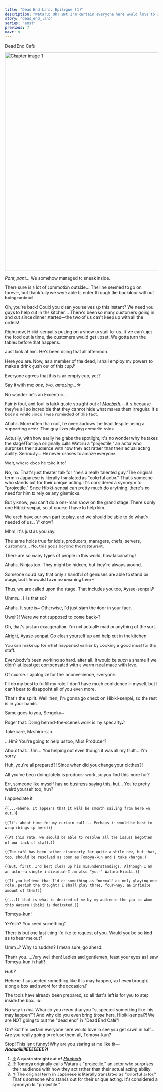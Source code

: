 ```yaml
---
title: "Dead End Land: Epilogue (1)"
description: "Wataru: Oh? But I'm certain everyone here would love to see you get sawn in half… Are you really going to refuse them all, Tomoya-kun?"
story: "dead_end_land"
series: "enst"
previous: 7
next: 9
---
```


<Season s="Summer"/>

<Location>Dead End Café</Location>

<Image src="/img/tl/dead_end_land/8/1.jpg" alt="Chapter image 1" layout="responsive" width="1560" height="720" quality="100" />

<Bubble character="Shinobu">

_Pant, pant..._ We somehow managed to sneak inside.

</Bubble>

<Bubble character="Mayoi">

There sure is a lot of commotion outside... The line seemed to go on forever, but thankfully we were able to enter through the backdoor without being noticed.

</Bubble>

<Bubble character="Tomoya">

Oh, you're back! Could you clean yourselves up this instant? We need you guys to help out in the kitchen... There's been so many customers going in and out since dinner started—the two of us can't keep up with all the orders!

Right now, Hibiki-senpai's putting on a show to stall for us. If we can't get the food out in time, the customers would get upset. We gotta turn the tables before that happens.

Just look at him. He's been doing that all afternoon.

</Bubble>

<Bubble character="Wataru">

Here you are. Now, as a member of the dead, I shall employ my powers to make a drink gush out of this cup&NoBreak;♪

Everyone agrees that this is an empty cup, yes?

Say it with me: *one, two, amazing...*☆

</Bubble>

<Bubble character="Mayoi">

No wonder he's an Eccentric...

Fair is foul, and foul is fair&NoBreak;<Fn num="1">A quote straight out of _[Macbeth](https://nosweatshakespeare.com/quotes/famous/fair-is-foul-and-foul-is-fair)._</Fn>—it is because they're all so incredible that they cannot hide what makes them irregular. It's been a while since I was reminded of this fact.

</Bubble>

<Bubble character="Tomoya">

Ahaha. More often than not, he overshadows the lead despite being a supporting actor. That guy likes playing comedic roles.

Actually, with how easily he grabs the spotlight, it's no wonder why he takes the stage!&NoBreak;<Fn num="2">Tomoya originally calls Wataru a "projectile," an actor who surprises their audience with how they act rather than their actual acting ability.</Fn> Seriously... He never ceases to amaze everyone.

</Bubble>

<Bubble character="Shinobu">

Wait, where does he take it to?

</Bubble>

<Bubble character="Tomoya">

No, no. That's just theater talk for "he's a really talented guy."&NoBreak;<Fn num="3">The original term in Japanese is literally translated as "colorful actor." That's someone who stands out for their unique acting. It's considered a synonym to "projectile."</Fn> Since Hibiki-senpai can pretty much do anything, there's no need for him to rely on any gimmicks.

But y'know, you can't do a one-man show on the grand stage. There's only one Hibiki-senpai, so of course I have to help him.

We each have our own part to play, and we should be able to do what's needed of us... Y'know?

</Bubble>

<Bubble character="Shinobu">

Mhm. It's just as you say.

The same holds true for idols, producers, managers, chefs, servers, customers... No, this goes beyond the restaurant.

There are so many types of people in this world, how fascinating!

</Bubble>

<Bubble character="Tomoya">

Ahaha. Ninjas too. They might be hidden, but they're always around.

Someone could say that only a handful of geniuses are able to stand on stage, but life would have no meaning then\~

Thus, we are called upon the stage. That includes you too, Ayase-senpai&NoBreak;♪

</Bubble>

<Bubble character="Mayoi">

Uhmm... I-Is that so?

</Bubble>

<Bubble character="Tomoya">

Ahaha. It sure is\~ Otherwise, I'd just slam the door in your face.

</Bubble>

<Bubble character="Shinobu">

Uweh?! Were we not supposed to come back\~?

</Bubble>

<Bubble character="Tomoya">

Oh, that's just an exaggeration. I'm not actually mad or anything of the sort.

Alright, Ayase-senpai. Go clean yourself up and help out in the kitchen.

You can make up for what happened earlier by cooking a good meal for the staff.

Everybody's been working so hard, after all. It would be _such_ a shame if we didn't at least get compensated with a warm meal made with love.

</Bubble>

<Bubble character="Mayoi">

Of course. I apologize for the inconvenience, everyone.

I'll do my best to fulfill my role. I don't have much confidence in myself, but I can't bear to disappoint all of you even more.

</Bubble>

<Bubble character="Tomoya">

That's the spirit. Well then, I'm gonna go check on Hibiki-senpai, so the rest is in your hands.

Same goes to you, Sengoku\~

</Bubble>

<Bubble character="Shinobu">

Roger that. Doing behind-the-scenes work is my specialty&NoBreak;♪

</Bubble>

<Bubble character="Mayoi">

Take care, Mashiro-san.

...Hm? You're going to help us too, Miss Producer?

About that... Um... You helping out even though it was all my fault... I'm sorry.

Huh, you're all prepared?! Since when did you change your clothes?!

All you've been doing lately is producer work, so you find this more fun?

Err, someone like myself has no business saying this, but... You're pretty weird yourself too, huh?

I appreciate it.

</Bubble>

<Bubble character="Wataru">

<Thought>{`(...Hehehe. It appears that it will be smooth sailing from here on out.)`}</Thought>

<Thought>{`(It's about time for my curtain call... Perhaps it would be best to wrap things up here?)`}</Thought>

<Thought>{`(At this rate, we should be able to resolve all the issues begotten of our lack of staff.)`}</Thought>

<Thought>{`(The café has been rather disorderly for quite a while now, but that, too, should be resolved as soon as Tomoya-kun and I take charge.)`}</Thought>

<Thought>{`(But, first, I'd best clear up his misunderstandings. Although I am an actor—a single individual—I am also "your" Wataru Hibiki.)`}</Thought>

<Thought>{`(If you believe that I'd do something as "normal" as only playing one role, perish the thought! I shall play three, four—nay, an infinite amount of them!)`}</Thought>

<Thought>{`(...If that is what is desired of me by my audience—the you to whom this Wataru Hibiki is dedicated.)`}</Thought>

Tomoya-kun!

</Bubble>

<Bubble character="Tomoya">

Y-Yeah? You need something?

</Bubble>

<Bubble character="Wataru">

There is but one last thing I'd like to request of you. Would you be so kind as to hear me out?

</Bubble>

<Bubble character="Tomoya">

Umm...? Why so sudden? I mean sure, go ahead.

</Bubble>

<Bubble character="Wataru">

Thank you. ...Very well then! Ladies and gentlemen, feast your eyes as I saw Tomoya-kun in half!

</Bubble>

<Bubble character="Tomoya">

_Huh?_

</Bubble>

<Bubble character="Wataru">

Hehehe. I suspected something like this may happen, so I even brought along a box and sword for the occasion&NoBreak;♪

The tools have already been prepared, so all that's left is for you to step inside the box...&NoBreak;☆

</Bubble>

<Bubble character="Tomoya">

No way in _hell._ What do you _mean_ that you "suspected something like this may happen"?! And why did you even bring _those_ here, Hibiki-senpai?! We are NOT going to put the "dead end" in "Dead End Café"!

</Bubble>

<Bubble character="Wataru">

Oh? But I'm certain everyone here would love to see you get sawn in half... Are you really going to refuse them all, Tomoya-kun?

</Bubble>

<Bubble character="Tomoya">

Stop! This isn't funny! Why are you staring at me like th&NoBreak;— **_AaaaaiiiIIIEEEEEEE?!_**

</Bubble>

<Tln>

1. [↑](#fnref:1) A quote straight out of _[Macbeth](https://nosweatshakespeare.com/quotes/famous/fair-is-foul-and-foul-is-fair/)._
2. [↑](#fnref:2) Tomoya originally calls Wataru a "projectile," an actor who surprises their audience with how they act rather than their actual acting ability.
3. [↑](#fnref:3) The original term in Japanese is literally translated as "colorful actor." That's someone who stands out for their unique acting. It's considered a synonym to "projectile."

</Tln>

<Credits tl="[Ren](https://tomoya.moe)" tlc="[Holi](https://holistar.dreamwidth.org)" qc="[haranami](https://twitter.com/haranami_)" />
